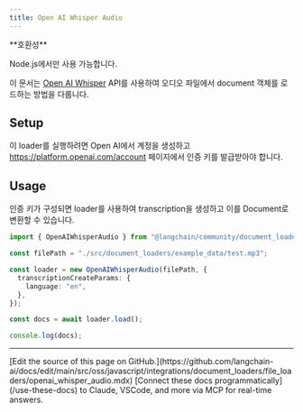 ```yaml
---
title: Open AI Whisper Audio
---
```


<Tip>
**호환성**

Node.js에서만 사용 가능합니다.
</Tip>

이 문서는 [Open AI Whisper](https://platform.openai.com/docs/guides/speech-to-text) API를 사용하여 오디오 파일에서 document 객체를 로드하는 방법을 다룹니다.

## Setup

이 loader를 실행하려면 Open AI에서 계정을 생성하고 https://platform.openai.com/account 페이지에서 인증 키를 발급받아야 합니다.

## Usage

인증 키가 구성되면 loader를 사용하여 transcription을 생성하고 이를 Document로 변환할 수 있습니다.

```typescript
import { OpenAIWhisperAudio } from "@langchain/community/document_loaders/fs/openai_whisper_audio";

const filePath = "./src/document_loaders/example_data/test.mp3";

const loader = new OpenAIWhisperAudio(filePath, {
  transcriptionCreateParams: {
    language: "en",
  },
});

const docs = await loader.load();

console.log(docs);
```

---

<Callout icon="pen-to-square" iconType="regular">
    [Edit the source of this page on GitHub.](https://github.com/langchain-ai/docs/edit/main/src/oss/javascript/integrations/document_loaders/file_loaders/openai_whisper_audio.mdx)
</Callout>
<Tip icon="terminal" iconType="regular">
    [Connect these docs programmatically](/use-these-docs) to Claude, VSCode, and more via MCP for    real-time answers.
</Tip>
